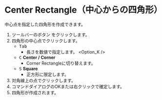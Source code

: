 
# Center Rectangle（中心からの四角形）

<Reference shortcut='' command='Center Rectangle' button='ツールバー' />

中心点を指定した四角形を作成できます。

1. ツールバーのボタン <ButtonIcon type="button-center-rectangle" /> をクリックします。
2. 四角形の中心点でクリックします。
   - <kbd>Tab</kbd> 
      - 長さを数値で指定します。
   <Option_K />
   - <kbd>C</kbd> **Center / Corner**
      - Corner Rectangleに切り替えます。
   - <kbd>S</kbd> **Square**
      - 正方形に限定します。
3. 対角線上の点でクリックします。
4. コマンドダイアログのOKまたは右クリックで確定します。
5. 四角形が作成されます。